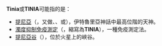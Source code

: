'''Tinia'''或'''TINIA'''可能指的是：

* [[提尼亞|提尼亞]]（{{lang|en|Tinia}}，又做{{lang|en|Tin}}、{{lang|en|Tinh}}、{{lang|en|Tins}}或{{lang|en|Tina}}），伊特魯里亞神話中最高位階的天神。
* [[濁度抑制免疫測定|濁度抑制免疫測定]]（{{lang-en|Turbidimetric inhibition immuno assay}}，縮寫為'''TINIA'''），一種免疫測定法。
* [[提尼亞谷|提尼亞谷]]（{{lang|en|Tinia Valles}}），位於火星上的峽谷。

{{Disambig|Cat=五字拉丁字母縮寫消歧義}}